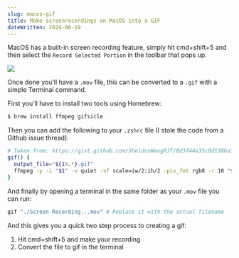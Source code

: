 ```yaml
---
slug: macos-gif
title: Make screenrecordings on MacOS into a GIF
dateWritten: 2024-06-19
---
```



MacOS has a built-in screen recording feature, simply hit cmd+shift+5 and then select the `Record Selected Portion` in the toolbar that pops up.

<img src={img} />

Once done you’ll have a `.mov` file, this can be converted to a `.gif` with a simple Terminal command.

First you’ll have to install two tools using Homebrew:

```bash
$ brew install ffmpeg gifsicle
```

Then you can add the following to your `.zshrc` file (I stole the code from a Github issue thread):

```bash
# Taken from: https://gist.github.com/SheldonWangRJT/8d3f44a35c8d1386a396b9b49b43c385?permalink_comment_id=4877711#gistcomment-4877711
gif() {
  output_file="${1%.*}.gif"
  ffmpeg -y -i "$1" -v quiet -vf scale=iw/2:ih/2 -pix_fmt rgb8 -r 10 "$output_file" && gifsicle -O3 "$output_file" -o "$output_file"
}
```

And finally by opening a terminal in the same folder as your `.mov` file you can run:

```bash
gif "./Screen Recording...mov" # Replace it with the actual filename
```

And this gives you a quick two step process to creating a gif:

1. Hit cmd+shift+5 and make your recording
2. Convert the file to gif in the terminal
